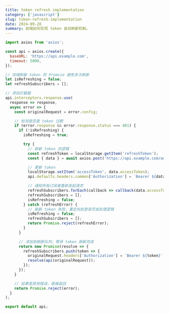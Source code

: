 ```yaml
---
title: token refresh implementation
category: ['javascript']
slug: token-refresh-implementation
date: 2024-09-28
summary: 前端如何实现 token 自动刷新机制。
---
```



```js
import axios from 'axios';

const api = axios.create({
  baseURL: 'https://api.example.com',
  timeout: 5000,
});

// 存储刷新 token 的 Promise 避免多次刷新
let isRefreshing = false;
let refreshSubscribers = [];

// 添加拦截器
api.interceptors.response.use(
  response => response,
  async error => {
    const originalRequest = error.config;

    // 检测是否是 token 过期
    if (error.response && error.response.status === 401) {
      if (!isRefreshing) {
        isRefreshing = true;

        try {
          // 刷新 token 的逻辑
          const refreshToken = localStorage.getItem('refreshToken');
          const { data } = await axios.post('https://api.example.com/auth/refresh', { token: refreshToken });

          // 更新 token
          localStorage.setItem('accessToken', data.accessToken);
          api.defaults.headers.common['Authorization'] = `Bearer ${data.accessToken}`;

          // 通知所有订阅者重新发起请求
          refreshSubscribers.forEach(callback => callback(data.accessToken));
          refreshSubscribers = [];
          isRefreshing = false;
        } catch (refreshError) {
          // 刷新 token 失败，重定向到登录页或处理逻辑
          isRefreshing = false;
          refreshSubscribers = [];
          return Promise.reject(refreshError);
        }
      }

      // 添加到刷新队列，等待 token 刷新完成
      return new Promise(resolve => {
        refreshSubscribers.push(token => {
          originalRequest.headers['Authorization'] = `Bearer ${token}`;
          resolve(api(originalRequest));
        });
      });
    }

    // 如果是其他错误，直接返回
    return Promise.reject(error);
  }
);

export default api;
```